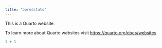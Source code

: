 ```yaml
---
title: "boredstats"
---
```


This is a Quarto website.

To learn more about Quarto websites visit <https://quarto.org/docs/websites>.

```r
1 + 1
```
